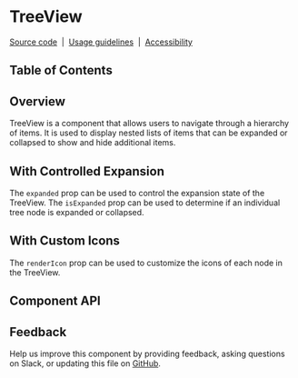 
<Meta of={TreeViewStories} />

# TreeView

[Source code](https://github.com/carbon-design-system/carbon/tree/main/packages/react/src/components/TreeView)
&nbsp;|&nbsp;
[Usage guidelines](https://www.carbondesignsystem.com/components/tree-view/usage)
&nbsp;|&nbsp;
[Accessibility](https://www.carbondesignsystem.com/components/tree-view/accessibility)

## Table of Contents

## Overview

TreeView is a component that allows users to navigate through a hierarchy of
items. It is used to display nested lists of items that can be expanded or
collapsed to show and hide additional items.

<Canvas of={TreeViewStories.Default} />

## With Controlled Expansion

The `expanded` prop can be used to control the expansion state of the TreeView.
The `isExpanded` prop can be used to determine if an individual tree node is
expanded or collapsed.

<Canvas of={TreeViewStories.WithControlledExpansion} />

## With Custom Icons

The `renderIcon` prop can be used to customize the icons of each node in the
TreeView.

<Canvas of={TreeViewStories.WithIcons} />

## Component API

<ArgTypes />

## Feedback

Help us improve this component by providing feedback, asking questions on Slack,
or updating this file on
[GitHub](https://github.com/carbon-design-system/carbon/edit/main/packages/react/src/components/TreeView/TreeView.mdx).
